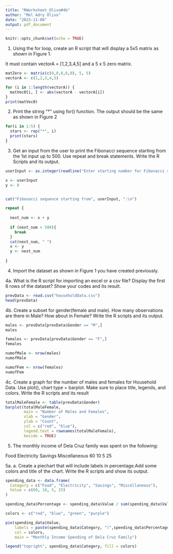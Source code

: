 ```yaml
---
title: "RWorksheet_Olivo#4b"
author: "Mel Adry Olivo"
date: "2023-11-08"
output: pdf_document
---
```


```r
knitr::opts_chunk$set(echo = TRUE)
```


1. Using the for loop, create an R script that will display a 5x5 matrix as shown in Figure 1. 

It must contain vectorA = [1,2,3,4,5] and a 5 x 5 zero matrix.

```r
matZero <- matrix(c(0,0,0,0,0), 5, 5)
vectorA <- c(1,2,3,4,5)

for (i in 1:length(vectorA)) {
  matVec0[i, ] <- abs(vectorA - vectorA[i])
}
print(matVec0)

```

2. Print the string "*" using for() function. The output should be the same as shown
in Figure 2

```r
for(i in 1:5) {
  stars <- rep("*", i)
  print(stars)
}
```

3. Get an input from the user to print the Fibonacci sequence starting from the 1st input
up to 500. Use repeat and break statements. Write the R Scripts and its output.

```r

userInput <- as.integer(readline("Enter starting number for Fibonacci sequence: "))

x <- userInput
y <- 0


cat("Fibonacci sequence starting from", userInput, ":\n")

repeat {
  
  next_num <- x + y
  
  if (next_num > 500){
    break
  }
  cat(next_num, " ")
  x <- y
  y <- next_num
  
}

```

4. Import the dataset as shown in Figure 1 you have created previously.

4a. What is the R script for importing an excel or a csv file? Display the first 6 rows of the dataset? 
Show your codes and its result.

```r
prevData <- read.csv("householdData.csv")
head(prevData)
```

4b. Create a subset for gender(female and male). How many observations are there in
Male? How about in Female? 
Write the R scripts and its output.

```r
males <- prevData[prevData$Gender == "M",]
males

females <- prevData[prevData$Gender == "F",]
females

numofMale <- nrow(males)
numofMale

numofFem <- nrow(females)
numofFem
```


4c. Create a graph for the number of males and females for Household Data. Use plot(),
chart type = barplot. Make sure to place title, legends, and colors. 
Write the R scripts and its result

```r

totalMaleFemale <- table(prevData$Gender)
barplot(totalMaleFemale,
        main = "Number of Males and Females",
        xlab = "Gender",
        ylab = "Count",
        col = c("red", "blue"),
        legend.text = rownames(totalMaleFemale),
        beside = TRUE)
```

5. The monthly income of Dela Cruz family was spent on the following:

Food Electricity Savings Miscellaneous
60      10         5         25

5a. a. Create a piechart that will include labels in percentage.Add some colors and title of the chart. Write the R scripts and show its output.

```r

spending_data <- data.frame(
  Category = c("Food", "Electricity", "Savings", "Miscellaneous"),
  Value = c(60, 10, 5, 25)
)

spending_data$Percentage <- spending_data$Value / sum(spending_data$Value) * 100

colors <- c("red", "blue", "green", "purple")

pie(spending_data$Value,
    labels = paste(spending_data$Category, "(",spending_data$Percentage,"%)"),
    col = colors,
    main = "Monthly Income Spending of Dela Cruz Family")

legend("topright", spending_data$Category, fill = colors)


```
